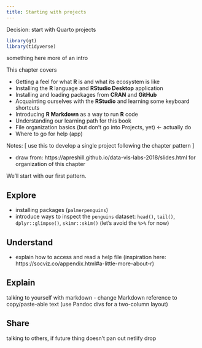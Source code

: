 ```yaml
---
title: Starting with projects
---
```


Decision: start with Quarto projects

``` r
library(gt)
library(tidyverse)
```


something here more of an intro


This chapter covers

- Getting a feel for what **R** is and what its ecosystem is like
- Installing the **R** language and **RStudio Desktop** application
- Installing and loading packages from **CRAN** and **GitHub**
- Acquainting ourselves with the **RStudio** and learning some keyboard shortcuts
- Introducing **R Markdown** as a way to run **R** code
- Understanding our learning path for this book
- File organization basics (but don't go into Projects, yet) <- actually do
- Where to go for help (app)

Notes: [ use this to develop a single project following the chapter pattern ]

- draw from: https://apreshill.github.io/data-vis-labs-2018/slides.html for organization of this chapter

We'll start with our first pattern. 

## Explore

- installing packages (`palmerpenguins`)
- introduce ways to inspect the `penguins` dataset: `head()`, `tail()`, `dplyr::glimpse()`, `skimr::skim()` (let's avoid the `%>%` for now)

## Understand

- explain how to access and read a help file (inspiration here: https://socviz.co/appendix.html#a-little-more-about-r)

## Explain

talking to yourself with markdown
- change Markdown reference to copy/paste-able text (use Pandoc divs for a two-column layout)

## Share

talking to others, if future thing doesn't pan out netlify drop
